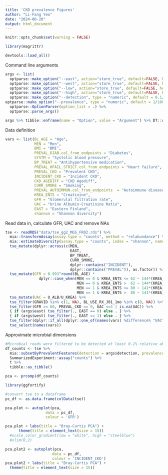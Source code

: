 ---
title: 'CKD prevalence Figures'
author: "Li-Fang Yeo"
date: "2024-06-20"
output: html_document
---
```{r setup, include=FALSE} 
knitr::opts_chunk$set(warning = FALSE) 
```
```{r}
library(magrittr)
```
```{r}
devtools::load_all()
```
Command line arguments
```{r}
args <- list(
  optparse::make_option("--east", action="store_true", default=FALSE, help="Exclude Eastern Finland subpopulation [default \"%default\"]"),
  optparse::make_option("--west", action="store_true", default=FALSE, help="Exclude Eastern Finland subpopulation [default \"%default\"]"),
  optparse::make_option("--low", action="store_true", default=FALSE, help="Exclude low GFR [default \"%default\"]"),
  optparse::make_option("--high", action="store_true", default=FALSE, help="Exclude high GFR [default \"%default\"]"),
  optparse::make_option("--detection", type = "numeric", default = 0.1/100, help = "Detection limit [default %default]"),
optparse::make_option("--prevalence", type = "numeric", default = 1/100, help = "Prevalence limit [default %default]")) %>% 
  optparse::OptionParser(option_list = .) %>%
  optparse::parse_args()
```
```{r}
args %>% tibble::enframe(name = "Option", value = "Argument") %>% DT::datatable()
```
Data definition
```{r}
vars <- list(BL_AGE = "Age",
             MEN = "Men",
             BMI = "BMI",
             PREVAL_DIAB.col_from_endpoints = "Diabetes",
             SYSTM = "Systolic blood pressure",
             BP_TREAT = "Antihypertensive medication",
             PREVAL_HFAIL_STRICT.col_from_endpoints = "Heart failure",
             PREVAL_CKD = "Prevalent CKD",
             INCIDENT_CKD = "Incident CKD",
             CKD_AGEDIFF = "CKD Agediff",
             CURR_SMOKE = "Smoking",
             PREVAL_AUTOIMMUN.col_from_endpoints  = "Autoimmune disease",
             KREA_ENTS = "Creatinine",
             GFR = "Glomerulal filtration rate",
             UAC = "Urine Albumin-Creatinine Ratio",
             EAST = "Eastern Finland",
             shannon = "Shannon diversity")
```
Read data in, calculate GFR, UAC and remove NAs
```{r}
tse <- readRDS("data/tse_gg2_MGS_FR02.rds") %>%
  mia::transformAssay(assay.type = "counts", method = "relabundance") %>% 
  mia::estimateDiversity(assay.type = "counts", index = "shannon", name = "shannon") %>%
  tse_mutate(dplyr::across(c(MEN,
                             EAST,
                             BP_TREAT,
                             CURR_SMOKE,
                             dplyr::contains("INCIDENT"),
                             dplyr::contains("PREVAL")), as.factor)) %>% 
  tse_mutate(GFR = 0.993^round(BL_AGE) *
               dplyr::case_when(MEN == 0 & KREA_ENTS <= 62 ~ 144*(KREA_ENTS/61.9)^-0.329,
                                MEN == 0 & KREA_ENTS >  62 ~ 144*(KREA_ENTS/61.9)^-1.209,
                                MEN == 1 & KREA_ENTS <= 80 ~ 141*(KREA_ENTS/79.6)^-0.411,
                                MEN == 1 & KREA_ENTS >  80 ~ 141*(KREA_ENTS/79.6)^-1.209)) %>%
  tse_mutate(UAC = U_ALB/U_KREA) %>% 
  tse_filter(GRAVID %in% c(1, NA), BL_USE_RX_J01_1mo %in% c(0, NA)) %>% 
  tse_filter(GFR >= 60, PREVAL_CKD == 0, UAC <=3 | is.na(UAC)) %>%
  { if (args$east) tse_filter(., EAST == 0) else . } %>% 
  { if (args$west) tse_filter(., EAST == 1) else . } %>% 
  tse_filter(dplyr::if_all(dplyr::one_of(names(vars) %difference% "UAC"), not_na)) %>%
  tse_select(names(vars))
```
Approximate microbial dimensions
```{r}
#Microbial reads were filtered to be detected at least 0.1% relative abundance level, and prevalent in 1% in all samples
df_counts <- tse %>%
  mia::subsetByPrevalentFeatures(detection = args$detection, prevalence = args$prevalence, as_relative = TRUE) %>% 
  SummarizedExperiment::assay("counts") %>%
  t %>%
  tibble::as_tibble()
```
```{r}
pca <- prcomp(df_counts)
```
```{r}
library(ggfortify)
```
```{r}
#convert tse to a dataframe
pc_df <- as.data.frame(colData(tse))

pca.plot <- autoplot(pca, 
                  data = pc_df, 
                  colour = 'GFR') 

pca.plot + labs(title = "Bray-Curtis PCA") +
      theme(title = element_text(size = 15))
  #scale_color_gradient(low = "white", high = "steelblue")
  #xlim(0,2)
```
```{r}
pca.plot2 <- autoplot(pca, 
                     data = pc_df, 
                     colour = 'INCIDENT_CKD') 
pca.plot2 + labs(title = "Bray-Curtis PCA") +
  theme(title = element_text(size = 15))
```

